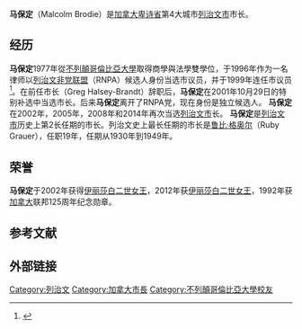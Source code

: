 
{{Infobox officeholder
| honorific-prefix =
| name = 马保定
| original_name = Malcolm Brodie
| honorific-suffix =
| image = Mayor Malcolm Brodie (Feb. 2009).jpg
| imagesize =
| smallimage =
| caption =
| order =
| office1 = [[列治文|列治文]]市长
| term_start1 = 2001年10月29日
| predecessor1 = {{link-en|格雷格·哈尔西–勃兰特|Greg Halsey-Brandt}}（Greg Halsey-Brandt）
| birth_date = 1949年<ref name=malcolm-brodie>{{cite web | url=http://www.vancouversun.com/news/municipal-election/richmond-malcolm-brodie.html | title=市长介绍 | date=2017年3月19日 | accessdate=2017年3月19日 | archive-date=2017年3月20日 | archive-url=https://web.archive.org/web/20170320144048/http://www.vancouversun.com/news/municipal-election/richmond-malcolm-brodie.html | dead-url=no }}</ref>
| birth_place = {{US}}[[纽约州|纽约州]][[纽约市|纽约市]]
| birthname =
| nationality = {{CAN}}
| party = 
| spouse = Christine Brodie
| partner =
| relations =
| children = 2 Garrett和Stephanie
| residence =
| alma_mater = 
| occupation = 政治家、律师
| religion =
| signature =
| website =
| footnotes =
}}

'''马保定'''（Malcolm Brodie）是[[加拿大|加拿大]][[卑诗省|卑诗省]]第4大城市[[列治文市|列治文市]]市长。

==经历==
'''马保定'''1977年從[[不列顛哥倫比亞大學|不列顛哥倫比亞大學]]取得商學與法學雙學位，于1996年作为一名律师以[[列治文非党联盟|列治文非党联盟]]（RNPA）候选人身份当选市议员，并于1999年连任市议员<ref>{{cite web|title=列治文公共图书馆档案|url=http://www.yourlibrary.ca/community/richmondreview/archive/RR20010621/morenews.html|publisher=2001 列治文公共图书馆|accessdate=2017-03-19|archive-date=2008-06-18|archive-url=https://web.archive.org/web/20080618012859/http://www.yourlibrary.ca/community/richmondreview/archive/RR20010621/morenews.html|dead-url=no}}</ref>。在前任市长{{link-en|格雷格·哈尔西–勃兰特|Greg Halsey-Brandt}}（Greg Halsey-Brandt）辞职后，'''马保定'''在2001年10月29日的特别补选中当选市长。后来'''马保定'''离开了RNPA党，现在身份是独立候选人。 '''马保定'''在2002年，2005年，2008年和2014年再次当选[[列治文市|列治文市]]长。 '''马保定'''是[[列治文市|列治文市]]历史上第2长任期的市长。列治文史上最长任期的市长是[[鲁比·格奥尔|鲁比·格奥尔]]（Ruby Grauer），任职19年，任期从1930年到1949年。

==荣誉==
'''马保定'''于2002年获得[[伊丽莎白二世女王|伊丽莎白二世女王]]{{link-en|金禧勋章|Queen Elizabeth II Golden Jubilee Medal}}，2012年获[[伊丽莎白二世女王|伊丽莎白二世女王]]{{link-en|钻石纪念勋章|Queen Elizabeth II Diamond Jubilee Medal}}，1992年获[[加拿大|加拿大]]联邦125周年纪念勋章。

==参考文献==
{{reflist}}
==外部链接==
{{DEFAULTSORT:Brodie}}
[[Category:列治文|Category:列治文]]
[[Category:加拿大市長|Category:加拿大市長]]
[[Category:不列顛哥倫比亞大學校友|Category:不列顛哥倫比亞大學校友]]